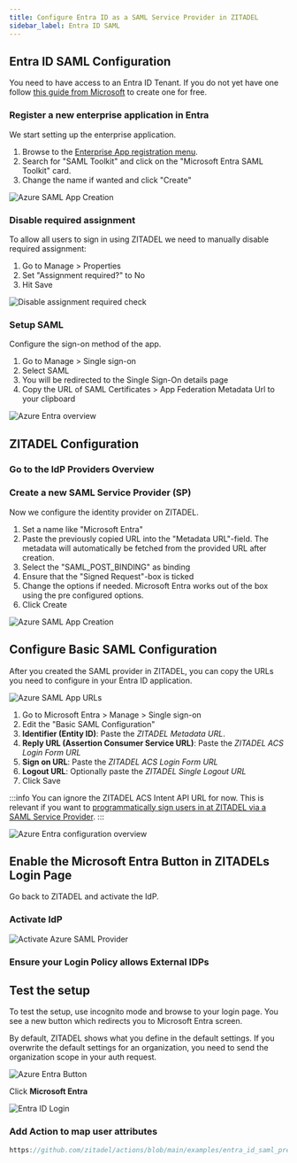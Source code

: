 ```yaml
---
title: Configure Entra ID as a SAML Service Provider in ZITADEL
sidebar_label: Entra ID SAML
---
```



<Intro provider="Entra ID (former Azure Active Directory)"/>

## Entra ID SAML Configuration

You need to have access to an Entra ID Tenant. If you do not yet have one follow [this guide from Microsoft](https://docs.microsoft.com/en-us/azure/active-directory/develop/quickstart-create-new-tenant) to create one for free.

### Register a new enterprise application in Entra

We start setting up the enterprise application.

1. Browse to the [Enterprise App registration menu](https://entra.microsoft.com/#view/Microsoft_AAD_IAM/AppGalleryBladeV2).
2. Search for "SAML Toolkit" and click on the "Microsoft Entra SAML Toolkit" card.
3. Change the name if wanted and click "Create"

![Azure SAML App Creation](/img/guides/azure_saml_app_create.png)

### Disable required assignment

To allow all users to sign in using ZITADEL we need to manually disable required assignment:

1. Go to Manage > Properties
2. Set "Assignment required?" to No
3. Hit Save

![Disable assignment required check](/img/guides/azure_disable_assignment_required.png)

### Setup SAML

Configure the sign-on method of the app.

1. Go to Manage > Single sign-on
2. Select SAML
3. You will be redirected to the Single Sign-On details page
4. Copy the URL of SAML Certificates > App Federation Metadata Url to your clipboard

![Azure Entra overview](/img/guides/azure_saml_overview.png)

## ZITADEL Configuration

### Go to the IdP Providers Overview

<IDPsOverview templates="SAML"/>

### Create a new SAML Service Provider (SP)

Now we configure the identity provider on ZITADEL.

1. Set a name like "Microsoft Entra"
2. Paste the previously copied URL into the "Metadata URL"-field. The metadata will automatically be fetched from the provided URL after creation.
3. Select the "SAML_POST_BINDING" as binding
4. Ensure that the "Signed Request"-box is ticked
5. Change the options if needed. Microsoft Entra works out of the box using the pre configured options.
6. Click Create

<GeneralConfigDescription provider_account="Microsoft account" />

![Azure SAML App Creation](/img/guides/zitadel_azure_saml_provider.png)

## Configure Basic SAML Configuration

After you created the SAML provider in ZITADEL, you can copy the URLs you need to configure in your Entra ID application.

![Azure SAML App URLs](/img/guides/zitadel_saml_provider_urls.png)

1. Go to Microsoft Entra > Manage > Single sign-on
2. Edit the "Basic SAML Configuration"
3. **Identifier (Entity ID)**: Paste the *ZITADEL Metadata URL*.
4. **Reply URL (Assertion Consumer Service URL)**: Paste the *ZITADEL ACS Login Form URL*
5. **Sign on URL**: Paste the *ZITADEL ACS Login Form URL*
5. **Logout URL**: Optionally paste the *ZITADEL Single Logout URL*
6. Click Save

:::info
You can ignore the ZITADEL ACS Intent API URL for now.
This is relevant if you want to [programmatically sign users in at ZITADEL via a SAML Service Provider](/guides/integrate/login-ui/external-login).
:::

![Azure Entra configuration overview](/img/guides/azure_saml_overview2.png)

## Enable the Microsoft Entra Button in ZITADELs Login Page

Go back to ZITADEL and activate the IdP.

### Activate IdP

<Activate/>

![Activate Azure SAML Provider](/img/guides/zitadel_activate_azure_saml.png)

### Ensure your Login Policy allows External IDPs

<CustomLoginPolicy/>

## Test the setup

<p>
To test the setup, use incognito mode and browse to your login page.
You see a new button which redirects you to Microsoft Entra screen.
</p>

By default, ZITADEL shows what you define in the default settings.
If you overwrite the default settings for an organization, you need to send the organization scope in your auth request.

![Azure Entra Button](/img/guides/zitadel_login_azure_saml.png)

Click **Microsoft Entra**

![Entra ID Login](/img/guides/microsoft_login.png)

### Add Action to map user attributes

<PrefillAction fields="username, firstname, lastname, displayname, email and email verified" provider="Entra"/>

```js reference
https://github.com/zitadel/actions/blob/main/examples/entra_id_saml_prefil_register_form.js
```